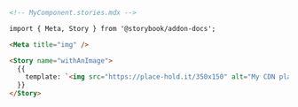 ```md
<!-- MyComponent.stories.mdx -->

import { Meta, Story } from '@storybook/addon-docs';

<Meta title="img" />

<Story name="withAnImage">
  {{
    template: `<img src="https://place-hold.it/350x150" alt="My CDN placeholder" />
  }}
</Story>
```